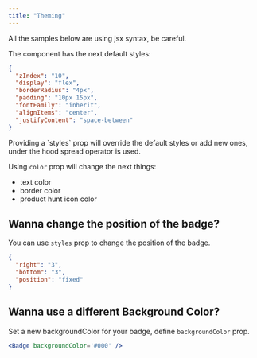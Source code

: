 ```yaml
---
title: "Theming"
---
```



<Callout type='warning'>All the samples below are using jsx syntax, be careful.</Callout>

The component has the next default styles:

```json
{
  "zIndex": "10",
  "display": "flex",
  "borderRadius": "4px",
  "padding": "10px 15px",
  "fontFamily": "inherit",
  "alignItems": "center",
  "justifyContent": "space-between"
}
```

<Callout>
  Providing a `styles` prop will override the default styles or add new ones, under the hood spread
  operator is used.
</Callout>

Using `color` prop will change the next things:

- text color
- border color
- product hunt icon color

## Wanna change the position of the badge?

You can use `styles` prop to change the position of the badge.

```json
{
  "right": "3",
  "bottom": "3",
  "position": "fixed"
}
```

## Wanna use a different Background Color?

Set a new backgroundColor for your badge, define `backgroundColor` prop.

```jsx
<Badge backgroundColor='#000' />
```
